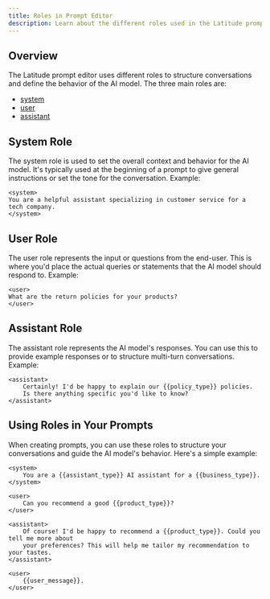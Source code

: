```yaml
---
title: Roles in Prompt Editor
description: Learn about the different roles used in the Latitude prompt editor.
---
```


## Overview
The Latitude prompt editor uses different roles to structure conversations and define the behavior of the AI model. The three main roles are: 

- [system](#system-role)
- [user](#user-role)
- [assistant](#assistant-role)

## System Role
The system role is used to set the overall context and behavior for the AI model. It's typically used at the beginning of a prompt to give general instructions or set the tone for the conversation. Example:

```
<system>
You are a helpful assistant specializing in customer service for a tech company.
</system>
```

## User Role
The user role represents the input or questions from the end-user. This is where you'd place the actual queries or statements that the AI model should respond to. Example:

```
<user>
What are the return policies for your products?
</user>
```

## Assistant Role
The assistant role represents the AI model's responses. You can use this to provide example responses or to structure multi-turn conversations. Example:
```
<assistant>
    Certainly! I'd be happy to explain our {{policy_type}} policies. 
    Is there anything specific you'd like to know?
</assistant>
```

## Using Roles in Your Prompts
When creating prompts, you can use these roles to structure your conversations and guide the AI model's behavior. Here's a simple example:
```
<system>
    You are a {{assistant_type}} AI assistant for a {{business_type}}.
</system>

<user>
    Can you recommend a good {{product_type}}?
</user>

<assistant>
    Of course! I'd be happy to recommend a {{product_type}}. Could you tell me more about
    your preferences? This will help me tailor my recommendation to your tastes.
</assistant>

<user>
    {{user_message}}.
</user>
```